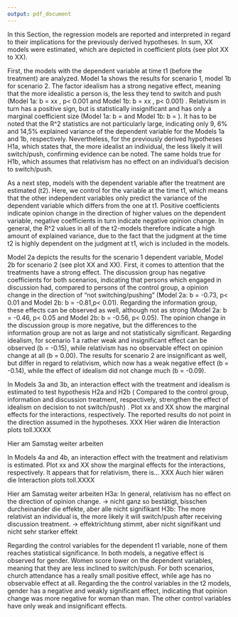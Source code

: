 ---
output: pdf_document
---

In this Section, the regression models are reported and interpreted in regard to their implications for the previously derived hypotheses. In sum, XX models were estimated, which are depicted in coefficient plots (see plot XX to XX). 

\begin{figure}[!h]
	\caption{Models 1}
	\includegraphics[width=\textwidth]{images/reg1_combined}
	\flushright
{\scriptsize $^{***}p<0.001$, $^{**}p<0.01$, $^*p<0.05$.  Unstandardized regression coefficients. 90\% confidence intervals are shown. \\ Own calculations based on data from Online-Survey Experiment.\par}
\end{figure}

First, the models with the dependent variable at time t1 (before the treatment) are analyzed. Model 1a shows the results for scenario 1, model 1b for scenario 2.  The factor idealism has a strong negative effect, meaning that the more idealistic a person is, the less they tend to switch and push (Model 1a: b = xx , p< 0.001 and Model 1b: b = xx , p< 0.001) . Relativism in turn has a positive sign, but is statistically insignificant and has only a marginal coefficient size (Model 1a: b =  and Model 1b: b =  ). It has to be noted that the R^2 statistics are not particularly large, indicating only 9, 6% and 14,5% explained variance of the dependent variable for the Models 1a and 1b, respectively. Nevertheless, for the previously derived hypotheses H1a, which states that, the more idealist an individual, the less likely it will switch/push, confirming evidence can be noted. The same holds true for H1b, which assumes that relativism has no effect on an individual’s decision to switch/push. 

\begin{figure}[!h]
	\caption{Models 2 - Idealism}
	\includegraphics[width=\textwidth]{images/reg2_c1_idealism}
	\flushright
{\scriptsize $^{***}p<0.001$, $^{**}p<0.01$, $^*p<0.05$.  N = 278. Unstandardized regression coefficients. 90\% confidence intervals are shown. \\ Own calculations based on data from Online-Survey Experiment.\par}
\end{figure}

As a next step, models with the dependent variable after the treatment are estimated (t2). Here, we control for the variable  at the time t1, which means that the other independent variables only predict the variance of the dependent variable which differs from the one at t1.  Positive coefficients indicate opinion change in the direction of higher values on the dependent variable, negative coefficients in turn indicate negative opinion change. In general, the R^2 values in all of the t2-models therefore indicate a high amount of explained variance, due to the fact that the judgment at the time t2 is highly dependent on the judgment at t1, wich is included in the models. 

\begin{figure}[!h]
	\caption{Models 2 - Idealism Interaction Plots}
	\includegraphics[width=\textwidth]{images/reg2_c2_idealism}
	\flushright
{\scriptsize N = 278. 90\% confidence intervals are shown. \\ Own calculations based on data from Online-Survey Experiment.\par}
\end{figure}

Model 2a depicts the results for the scenario 1 dependent variable, Model 2b for scenario 2 (see plot XX and XX). First, it comes to attention that the treatments have a strong effect. The discussion group has negative coefficients for both scenarios, indicating that persons which engaged in discussion had, compared to persons of the control group, a opinion change in the direction of “not switching/pushing” (Model 2a: b = -0.73, p< 0.01 and Model 2b: b = -0.81,p< 0.01). Regarding the information group, these effects can be observed as well, although not as strong (Model 2a: b = -0.46, p< 0.05 and Model 2b: b = -0.56, p< 0.05). The opinion change in the discussion group is more negative, but the differences to the information group are not as large and not statistically significant. Regarding idealism, for scenario 1 a rather weak and insignificant effect can be observed (b = -0.15), while relativism has no observable effect on opinion change at all (b = 0.00). The results for scenario 2 are insignificant as well, but differ in regard to relativism, which now has a weak negative effect (b = -0.14), while the effect of idealism did not change much (b = -0.09). 

\begin{figure}[!h]
	\caption{Models 3 - Relativism}
	\includegraphics[width=\textwidth]{images/reg3_c1_relativism}
	\flushright
{\scriptsize $^{***}p<0.001$, $^{**}p<0.01$, $^*p<0.05$. N = 278. Unstandardized regression coefficients. 90\% confidence intervals are shown. \\ Own calculations based on data from Online-Survey Experiment.\par}
\end{figure}

In Models 3a and 3b, an interaction effect with the treatment and idealism is estimated to test hypothesis H2a and H2b ( Compared to the control group, information and discussion treatment, respectively,  strengthen the effect of idealism on decision to not switch/push) . Plot xx and XX show the marginal effects for the interactions, respectively. The reported results do not point in the direction assumed in the hypotheses. XXX Hier wären die Interaction plots toll.XXXX

\begin{figure}[!h]
	\caption{Models 3 - Relativism Interaction Plots}
	\includegraphics[width=\textwidth]{images/reg3_c2_relativism}
	\flushright
{\scriptsize N = 278. 90\% confidence intervals are shown. \\ Own calculations based on data from Online-Survey Experiment.\par}
\end{figure}

Hier am Samstag weiter arbeiten

In Models 4a and 4b, an interaction effect with the treatment and relativism is estimated. Plot xx and XX show the marginal effects for the interactions, respectively. It appears that for relativism, there is… XXX Auch hier wären die Interaction plots toll.XXXX

\begin{figure}[!h]
	\caption{Models 4 - Opinion Change}
	\includegraphics[width=\textwidth]{images/reg4_combined}
	\flushright
{\scriptsize $^{***}p<0.001$, $^{**}p<0.01$, $^*p<0.05$. N = 278. Unstandardized regression coefficients. 90\% confidence intervals are shown. \\ Own calculations based on data from Online-Survey Experiment.\par}
\end{figure}

Hier am Samstag weiter arbeiten
H3a: In general, relativism has no effect on the direction of opinion change. -> nicht ganz so bestätigt, bisschen durcheinander die effekte, aber alle nicht signifikant
H3b: The more relativist an individual is, the more likely it will switch/push after receiving discussion treatment. -> effektrichtung stimmt, aber nicht signifikant und nicht sehr starker effekt

\begin{figure}[!h]
	\caption{Models 5 - Idealism}
	\includegraphics[width=\textwidth]{images/reg5_c1_idealism}
	\flushright
{\scriptsize $^{***}p<0.001$, $^{**}p<0.01$, $^*p<0.05$.  Unstandardized regression coefficients. 90\% confidence intervals are shown. \\ Own calculations based on data from Online-Survey Experiment.\par}
\end{figure}


Regarding the control variables for the dependent t1 variable, none of them reaches statistical significance. In both models, a negative effect is observed for gender. Women score lower on the dependent variables, meaning that they are less inclined to switch/push. For both scenarios, church attendance has a really small positive effect, while age has no observable effect at all. Regarding the the control variables in the t2 models, gender has a negative and weakly significant effect, indicating that opinion change was more negative for woman than man. The other control variables have only weak and insignificant effects. 

\begin{figure}[!h]
	\caption{Models 5 - Idealism Interaction Plots}
	\includegraphics[width=\textwidth]{images/reg5_c2_idealism}
	\flushright
{\scriptsize N = 278. 90\% confidence intervals are shown. \\ Own calculations based on data from Online-Survey Experiment.\par}
\end{figure}

\begin{figure}[!h]
	\caption{Models 6 - Relativism}
	\includegraphics[width=\textwidth]{images/reg6_c1_relativism}
	\flushright
{\scriptsize $^{***}p<0.001$, $^{**}p<0.01$, $^*p<0.05$. N = 278. Unstandardized regression coefficients. 90\% confidence intervals are shown. \\ Own calculations based on data from Online-Survey Experiment.\par}
\end{figure}

\begin{figure}[!h]
	\caption{Models 6 - Relativism Interaction Plots}
	\includegraphics[width=\textwidth]{images/reg6_c2_relativism}
	\flushright
{\scriptsize N = 278. 90\% confidence intervals are shown. \\ Own calculations based on data from Online-Survey Experiment.\par}
\end{figure}
